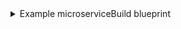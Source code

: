 <details>
<summary> Example microserviceBuild blueprint </summary>

```json showLineNumbers
{
  "identifier": "microserviceBuild",
  "title": "Microservice Build",
  "icon": "Microservice",
  "schema": {
    "properties": {
      "buildNumber": {
        "type": "number",
        "title": "Build Number"
      },
      "buildVersion": {
        "type": "string",
        "title": "Build Version"
      },
      "imageTag": {
        "type": "string",
        "title": "Image Tag"
      }
    },
    "required": []
  },
  "calculationProperties": {}
}
```

</details>
